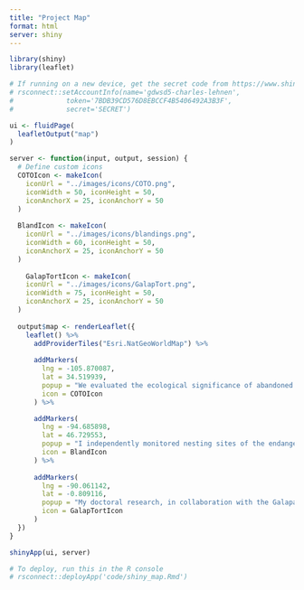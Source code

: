 ```yaml
---
title: "Project Map"
format: html
server: shiny
---
```


```r

library(shiny)
library(leaflet)

# If running on a new device, get the secret code from https://www.shinyapps.io/admin/#/dashboard
# rsconnect::setAccountInfo(name='gdwsd5-charles-lehnen',
# 			  token='7BDB39CD576D8EBCCF4B5406492A3B3F',
# 			  secret='SECRET')

```

```r

ui <- fluidPage(
  leafletOutput("map")
)

```

```r
server <- function(input, output, session) {
  # Define custom icons
  COTOIcon <- makeIcon(
    iconUrl = "../images/icons/COTO.png",
    iconWidth = 50, iconHeight = 50,
    iconAnchorX = 25, iconAnchorY = 50
  )
  
  BlandIcon <- makeIcon(
    iconUrl = "../images/icons/blandings.png",
    iconWidth = 60, iconHeight = 50,
    iconAnchorX = 25, iconAnchorY = 50
  )
  
    GalapTortIcon <- makeIcon(
    iconUrl = "../images/icons/GalapTort.png",
    iconWidth = 75, iconHeight = 50,
    iconAnchorX = 25, iconAnchorY = 50
  )
  
  output$map <- renderLeaflet({
    leaflet() %>%
      addProviderTiles("Esri.NatGeoWorldMap") %>%
      
      addMarkers(
        lng = -105.870087, 
        lat = 34.519939, 
        popup = "We evaluated the ecological significance of abandoned mines in New Mexico as habitats for bats to recommend them for closure or federal protection. This included the collection of habitat, LiDAR imagery, and disease metrics. Field techniques involved off-roading, hiking, and ropework, with additional avian surveys at mine closures.", 
        icon = COTOIcon
      ) %>%

      addMarkers(
        lng = -94.685898, 
        lat = 46.729553, 
        popup = "I independently monitored nesting sites of the endangered Blanding's Turtles at Murphy-Hanrehan Park, assisting with road crossings, health observations, photographic documentation, and egg translocation relocation since Blanding's exhibit natal homing.", 
        icon = BlandIcon
      ) %>%
      
      addMarkers(
        lng = -90.061142, 
        lat = -0.809116, 
        popup = "My doctoral research, in collaboration with the Galapagos Conservancy and Iniciativa Galápagos, explores the impact of introducing Española Giant Tortoises to Santa Fe Island to restore its ecosystem. Using drone imagery, isotope analysis, and camera traps, this project aims to take a mult-faceted approach to quantify the cascading ecological effects on this introduction.", 
        icon = GalapTortIcon
      )
  })
}

```

```r

shinyApp(ui, server)

# To deploy, run this in the R console
# rsconnect::deployApp('code/shiny_map.Rmd')

```
